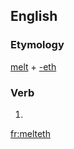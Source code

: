 ==English==

===Etymology===
[[melt]] + [[-eth]]

===Verb===
{{head|en|verb form}}

# {{en-archaic third-person singular of|melt}}

[[fr:melteth]]